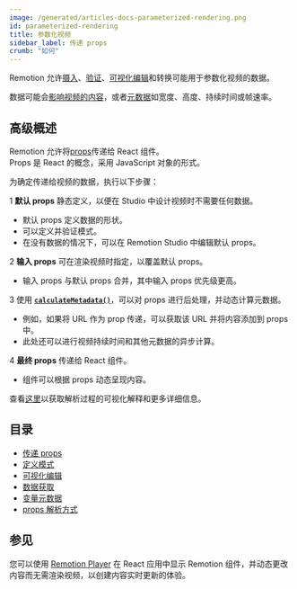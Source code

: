 ```yaml
---
image: /generated/articles-docs-parameterized-rendering.png
id: parameterized-rendering
title: 参数化视频
sidebar_label: 传递 props
crumb: "如何"
---
```


Remotion 允许[摄入](/docs/passing-props)、[验证](/docs/schemas)、[可视化编辑](/docs/visual-editing)和转换可能用于参数化视频的数据。

数据可能会[影响视频的内容](/docs/data-fetching)，或者[元数据](/docs/dynamic-metadata)如宽度、高度、持续时间或帧速率。

## 高级概述

Remotion 允许将[props](https://react.dev/learn/passing-props-to-a-component)传递给 React 组件。  
Props 是 React 的概念，采用 JavaScript 对象的形式。

为确定传递给视频的数据，执行以下步骤：

<Step>1</Step> <strong>默认 props</strong> 静态定义，以便在 Studio 中设计视频时不需要任何数据。<br/>

<ul>
<li>
默认 props 定义数据的形状。
</li>
<li>
可以定义并验证模式。
</li>
<li>
在没有数据的情况下，可以在 Remotion Studio 中编辑默认 props。
</li>
</ul>
<Step>2</Step> <strong>输入 props</strong> 可在渲染视频时指定，以覆盖默认 props。<br/>
<ul>
<li>
输入 props 与默认 props 合并，其中输入 props 优先级更高。
</li>
</ul>

<Step>3</Step> 使用 <strong><a href="/docs/data-fetching"><code>calculateMetadata()</code></a></strong>，可以对 props 进行后处理，并动态计算元数据。<br/>

<ul>
<li>
例如，如果将 URL 作为 prop 传递，可以获取该 URL 并将内容添加到 props 中。
</li>
<li>
此处还可以进行视频持续时间和其他元数据的异步计算。
</li>
</ul>
<Step>4</Step> <strong>最终 props</strong> 传递给 React 组件。
<ul>
<li>
组件可以根据 props 动态呈现内容。
</li>
</ul>

查看[这里](/docs/props-resolution)以获取解析过程的可视化解释和更多详细信息。

## 目录

- [传递 props](/docs/passing-props)
- [定义模式](/docs/schemas)
- [可视化编辑](/docs/visual-editing)
- [数据获取](/docs/data-fetching)
- [变量元数据](/docs/dynamic-metadata)
- [props 解析方式](/docs/props-resolution)

## 参见

您可以使用 [Remotion Player](/docs/player) 在 React 应用中显示 Remotion 组件，并动态更改内容而无需渲染视频，以创建内容实时更新的体验。
